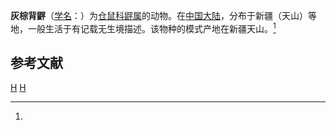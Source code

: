 {{Speciesbox
| genus = Clethrionomys
| species = centralis
| authority = (Miller, 1906)<ref name='id945'>{{cite web| url =http://www.bioinfo.cn/db05/BjdwSpecies.php?action=view&id=945| title =灰棕背䶄| work =《中国动物物种编目数据库》| publisher =中国科学院微生物研究所| author =中国科学院动物研究所| accessdate =2009-03-27| deadurl =yes| archiveurl =https://web.archive.org/web/20160305024145/http://www.bioinfo.cn/db05/BjdwSpecies.php?action=view&id=945| archivedate =2016-03-05}}</ref>
}}

'''灰棕背䶄'''（[[学名|学名]]：{{lang|la|''Clethrionomys centralis''}}）为[[仓鼠科|仓鼠科]][[䶄属|䶄属]]的动物。在[[中国大陆|中国大陆]]，分布于新疆（天山）等地，一般生活于有记载无生境描述。该物种的模式产地在新疆天山。<ref name='id945'/>

== 参考文献 ==
{{reflist}}
{{Taxonbar|from=Q303513}}

[[Category:䶄属|H]]
[[Category:1906年描述的动物|H]]


{{哺乳类小作品}}